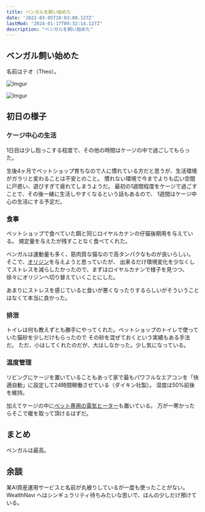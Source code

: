 ```yaml
---
title: ベンガルを飼い始めた
date: '2022-03-05T18:03:00.127Z'
lastMod: "2024-01-17T09:32:14.127Z"
description: "ベンガルを飼い始めた"
---
```


## ベンガル飼い始めた

名前はテオ（Theo）。

![Imgur](https://i.imgur.com/7iQslGAl.png)

![Imgur](https://i.imgur.com/YC0BnRzl.png)

## 初日の様子

### ケージ中心の生活

1日目は少し抱っこする程度で、その他の時間はケージの中で過ごしてもらった。

生後4ヶ月でペットショップ育ちなので人に慣れている方だと思うが、生活環境がガラリと変わることは不安とのこと。
慣れない環境で今までよりも広い空間に戸惑い、遊びすぎて疲れてしまうようだ。
最初の1週間程度をケージで過ごすことで、その後一緒に生活しやすくなるという話もあるので、
1週間はケージ中心の生活にする予定だ。

### 食事

ペットショップで食べていた餌と同じロイヤルカナンの仔猫後期用を与えている。
規定量を与えたが残すことなく食べてくれた。

ベンガルは運動量も多く、筋肉質な猫なので高タンパクなものが良いらしい。
そこで、[オリジン](https://amzn.to/35x0iKB)を与えようと思っていたが、
出来るだけ環境変化を少なくしてストレスを減らしたかったので、まずはロイヤルカナンで様子を見つつ、
徐々にオリジンへ切り替えていくことにした。

あまりにストレスを感じていると食いが悪くなったりするらしいがそういうことはなくて本当に良かった。

### 排泄

トイレは何も教えずとも勝手にやってくれた。ペットショップのトイレで使っていた猫砂を少しだけもらったので
その砂を混ぜておくという実績もある手法だ。
ただ、小はしてくれたのだが、大はしなかった。少し気になっている。

### 温度管理

リビングにケージを置いていることもあって家で最もパワフルなエアコンを「快適自動」に設定して24時間稼働させている（ダイキン社製）。
湿度は50%前後を維持。

加えてケージの中に[ペット専用の電気ヒーター](https://amzn.to/3CjMP4J)も置いている。
万が一寒かったらそこで暖を取って頂けるはずだ。

## まとめ

ベンガルは最高。

## 余談

某AI資産運用サービスと名前が丸被りしているが一度も使ったことがない。
WealthNavi へはシンギュラリティ待ちみたいな思いで、ほんの少しだけ預けている。